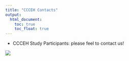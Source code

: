 ```yaml
---
title: "CCCEH Contacts"
output: 
  html_document:
    toc: true
    toc_float: true
---
```


* CCCEH Study Participants: please feel to contact us!


<img src="staff2.png">
